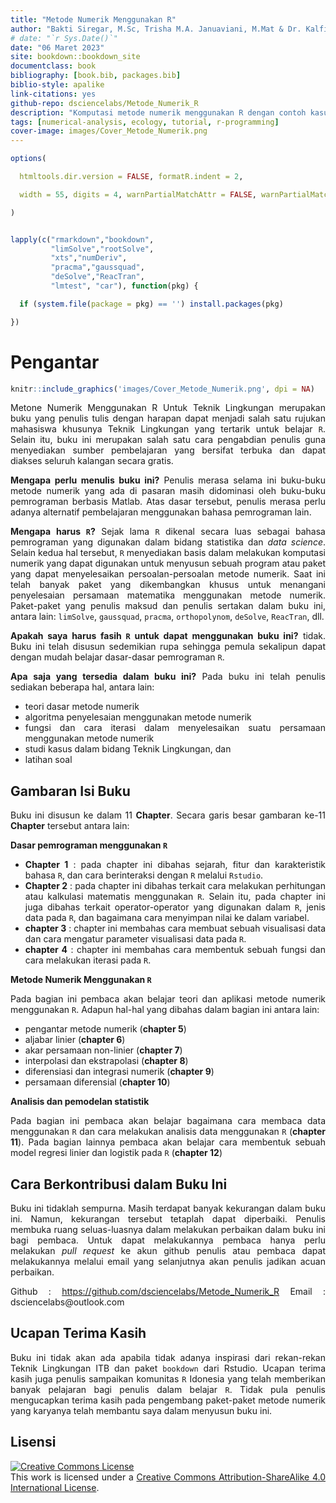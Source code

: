 ```yaml
--- 
title: "Metode Numerik Menggunakan R"
author: "Bakti Siregar, M.Sc, Trisha M.A. Januaviani, M.Mat & Dr. Kalfin, M.Mat"
# date: "`r Sys.Date()`"
date: "06 Maret 2023"
site: bookdown::bookdown_site
documentclass: book
bibliography: [book.bib, packages.bib]
biblio-style: apalike
link-citations: yes
github-repo: dsciencelabs/Metode_Numerik_R
description: "Komputasi metode numerik menggunakan R dengan contoh kasus di bidang teknik lingkungan. Buku ini dapat menjadi rujukan bagi mahasiswa yang ingin mendalami proses komputasi metode numerik menggunakan R. Buku ini disusun sedemikian rupa dengan bahasa yang sederhana agar mudah dipahami oleh mahasiswa."
tags: [numerical-analysis, ecology, tutorial, r-programming]
cover-image: images/Cover_Metode_Numerik.png
---
```


```r

options(

  htmltools.dir.version = FALSE, formatR.indent = 2,

  width = 55, digits = 4, warnPartialMatchAttr = FALSE, warnPartialMatchDollar = FALSE

)


lapply(c("rmarkdown","bookdown",
         "limSolve","rootSolve",
         "xts","numDeriv",
         "pracma","gaussquad",
         "deSolve","ReacTran",
         "lmtest", "car"), function(pkg) {

  if (system.file(package = pkg) == '') install.packages(pkg)

})

```

<style>
body{
text-align: justify}
</style>

# Pengantar{-}

```r

knitr::include_graphics('images/Cover_Metode_Numerik.png', dpi = NA)

```

Metone Numerik Menggunakan R Untuk Teknik Lingkungan merupakan buku yang penulis tulis dengan harapan dapat menjadi salah satu rujukan mahasiswa khusunya Teknik Lingkungan yang tertarik untuk belajar `R`. Selain itu, buku ini merupakan salah satu cara pengabdian penulis guna menyediakan sumber pembelajaran yang bersifat terbuka dan dapat diakses seluruh kalangan secara gratis.  

**Mengapa perlu menulis buku ini?** Penulis merasa selama ini buku-buku metode numerik yang ada di pasaran masih didominasi oleh buku-buku pemrograman berbasis Matlab. Atas dasar tersebut, penulis merasa perlu adanya alternatif pembelajaran menggunakan bahasa pemrograman lain.

**Mengapa harus `R`?** Sejak lama `R` dikenal secara luas sebagai bahasa pemrograman yang digunakan dalam bidang statistika dan *data science*. Selain kedua hal tersebut, `R` menyediakan basis dalam melakukan komputasi numerik yang dapat digunakan untuk menyusun sebuah program atau paket yang dapat menyelesaikan persoalan-persoalan metode numerik. Saat ini telah banyak paket yang dikembangkan khusus untuk menangani penyelesaian persamaan matematika menggunakan metode numerik. Paket-paket yang penulis maksud dan penulis sertakan dalam buku ini, antara lain: `limSolve`, `gaussquad`, `pracma`, `orthopolynom`, `deSolve`, `ReacTran`, dll.

**Apakah saya harus fasih `R` untuk dapat menggunakan buku ini?** tidak. Buku ini telah disusun sedemikian rupa sehingga pemula sekalipun dapat dengan mudah belajar dasar-dasar pemrograman `R`.

**Apa saja yang tersedia dalam buku ini?** Pada buku ini telah penulis sediakan beberapa hal, antara lain:

* teori dasar metode numerik
* algoritma penyelesaian menggunakan metode numerik
* fungsi dan cara iterasi dalam menyelesaikan suatu persamaan menggunakan metode numerik
* studi kasus dalam bidang Teknik Lingkungan, dan
* latihan soal

## Gambaran Isi Buku{-}

Buku ini disusun ke dalam 11 **Chapter**. Secara garis besar gambaran ke-11 **Chapter** tersebut antara lain:

**Dasar pemrograman menggunakan `R`**

* **Chapter 1** : pada chapter ini dibahas sejarah, fitur dan karakteristik bahasa `R`, dan cara berinteraksi dengan `R` melalui `Rstudio`.
* **Chapter 2** : pada chapter ini dibahas terkait cara melakukan perhitungan atau kalkulasi matematis menggunakan `R`. Selain itu, pada chapter ini juga dibahas terkait operator-operator yang digunakan dalam `R`, jenis data pada `R`, dan bagaimana cara menyimpan nilai ke dalam variabel.
* **chapter 3** : chapter ini membahas cara membuat sebuah visualisasi data dan cara mengatur parameter visualisasi data pada `R`.
* **chapter 4** : chapter ini membahas cara membentuk sebuah fungsi dan cara melakukan iterasi pada `R`.

**Metode Numerik Menggunakan `R`**

Pada bagian ini pembaca akan belajar teori dan aplikasi metode numerik menggunakan `R`. Adapun hal-hal yang dibahas dalam bagian ini antara lain:

* pengantar metode numerik (**chapter 5**)
* aljabar linier (**chapter 6**)
* akar persamaan non-linier (**chapter 7**)
* interpolasi dan ekstrapolasi (**chapter 8**)
* diferensiasi dan integrasi numerik (**chapter 9**)
* persamaan diferensial (**chapter 10**)

**Analisis dan pemodelan statistik**

Pada bagian ini pembaca akan belajar bagaimana cara membaca data menggunakan `R` dan cara melakukan analisis data menggunakan `R` (**chapter 11**). Pada bagian lainnya pembaca akan belajar cara membentuk sebuah model regresi linier dan logistik pada `R` (**chapter 12**)

## Cara Berkontribusi dalam Buku Ini{-}

Buku ini tidaklah sempurna. Masih terdapat banyak kekurangan dalam buku ini. Namun, kekurangan tersebut tetaplah dapat diperbaiki. Penulis membuka ruang seluas-luasnya dalam melakukan perbaikan dalam buku ini bagi pembaca. Untuk dapat melakukannya pembaca hanya perlu melakukan *pull request* ke akun github penulis atau pembaca dapat melakukannya melalui email yang selanjutnya akan penulis jadikan acuan perbaikan.

Github : <https://github.com/dsciencelabs/Metode_Numerik_R>
Email : dsciencelabs@outlook.com

## Ucapan Terima Kasih{-}

Buku ini tidak akan ada apabila tidak adanya inspirasi dari rekan-rekan Teknik Lingkungan ITB dan paket `bookdown` dari Rstudio. Ucapan terima kasih juga penulis sampaikan komunitas `R` Idonesia yang telah memberikan banyak pelajaran bagi penulis dalam belajar `R`. Tidak pula penulis mengucapkan terima kasih pada pengembang paket-paket metode numerik yang karyanya telah membantu saya dalam menyusun buku ini.

## Lisensi{-}

<a rel="license" href="http://creativecommons.org/licenses/by-sa/4.0/"><img alt="Creative Commons License" style="border-width:0" src="https://i.creativecommons.org/l/by-sa/4.0/88x31.png" /></a><br />This
work is licensed under a
<a rel="license" href="http://creativecommons.org/licenses/by-sa/4.0/">Creative
Commons Attribution-ShareAlike 4.0 International License</a>.

<style>
body{
text-align: justify}
</style>
